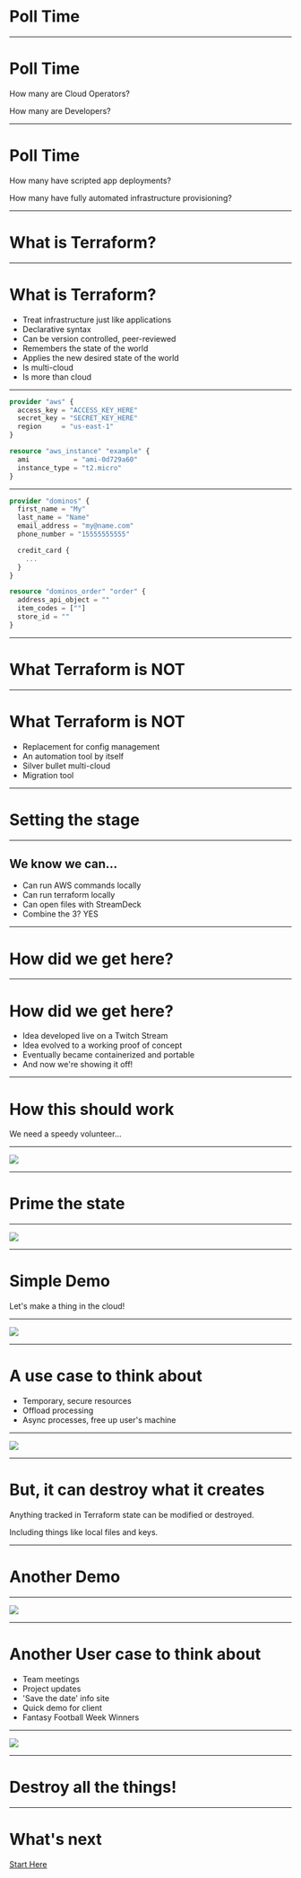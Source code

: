 
# Poll Time

---

# Poll Time

How many are Cloud Operators?

How many are Developers?

---

# Poll Time

How many have scripted app deployments?

How many have fully automated infrastructure provisioning?

---

# What is Terraform?

---

# What is Terraform?

- Treat infrastructure just like applications
- Declarative syntax
- Can be version controlled, peer-reviewed
- Remembers the state of the world
- Applies the new desired state of the world
- Is multi-cloud
- Is more than cloud

---

```terraform
provider "aws" {
  access_key = "ACCESS_KEY_HERE"
  secret_key = "SECRET_KEY_HERE"
  region     = "us-east-1"
}

resource "aws_instance" "example" {
  ami           = "ami-0d729a60"
  instance_type = "t2.micro"
}
```

---

```terraform
provider "dominos" {
  first_name = "My"
  last_name = "Name"
  email_address = "my@name.com"
  phone_number = "15555555555"

  credit_card {
    ...
  }
}

resource "dominos_order" "order" {
  address_api_object = ""
  item_codes = [""]
  store_id = ""
}
```

---

# What Terraform is NOT

---

# What Terraform is NOT

- Replacement for config management
- An automation tool by itself
- Silver bullet multi-cloud
- Migration tool

---

# Setting the stage

---

## We know we can...

- Can run AWS commands locally
- Can run terraform locally
- Can open files with StreamDeck
- Combine the 3? YES

---

# How did we get here?

---

# How did we get here?

- Idea developed live on a Twitch Stream
- Idea evolved to a working proof of concept
- Eventually became containerized and portable
- And now we're showing it off!

---

# How this should work

We need a speedy volunteer...

---

<Image src='images/workflow.png' size='max-width: 50%;' />

---

# Prime the state

---

<Image src='images/state.png' />

---

# Simple Demo

Let's make a thing in the cloud!

---

<Image src='images/demo1.png' />

---

# A use case to think about

- Temporary, secure resources
- Offload processing
- Async processes, free up user's machine

---

<Image src='images/demo1-supplemental.png' />

---

# But, it can destroy what it creates

Anything tracked in Terraform state can be modified or destroyed.

Including things like local files and keys.

---

# Another Demo

---

<Image src='images/demo2.png' />

---

# Another User case to think about

- Team meetings
- Project updates
- 'Save the date' info site
- Quick demo for client
- Fantasy Football Week Winners

---

<Image src='images/demo2-supplemental.png' />

---

# Destroy all the things!

---

# What's next

[Start Here](https://github.com/cleanslate-technology-group/indy-cloud-conf-2019)

